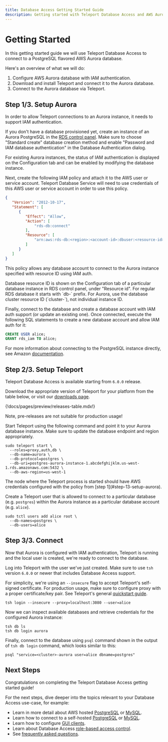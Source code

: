 ```yaml
---
title: Database Access Getting Started Guide
description: Getting started with Teleport Database Access and AWS Aurora PostgreSQL
---
```


# Getting Started

In this getting started guide we will use Teleport Database Access to connect
to a PostgreSQL flavored AWS Aurora database.

Here's an overview of what we will do:

1. Configure AWS Aurora database with IAM authentication.
2. Download and install Teleport and connect it to the Aurora database.
3. Connect to the Aurora database via Teleport.

## Step 1/3. Setup Aurora

In order to allow Teleport connections to an Aurora instance, it needs to support
IAM authentication.

If you don't have a database provisioned yet, create an instance of an Aurora
PostgreSQL in the [RDS control panel](https://console.aws.amazon.com/rds/home).
Make sure to choose "Standard create" database creation method and enable
"Password and IAM database authentication" in the Database Authentication dialog.

For existing Aurora instances, the status of IAM authentication is displayed on
the Configuration tab and can be enabled by modifying the database instance.

Next, create the following IAM policy and attach it to the AWS user or service
account. Teleport Database Service will need to use credentials of this AWS user
or service account in order to use this policy.

```json
{
   "Version": "2012-10-17",
   "Statement": [
      {
         "Effect": "Allow",
         "Action": [
             "rds-db:connect"
         ],
         "Resource": [
             "arn:aws:rds-db:<region>:<account-id>:dbuser:<resource-id>/*"
         ]
      }
   ]
}
```

This policy allows any database account to connect to the Aurora instance specified
with resource ID using IAM auth.

<Admonition type="note" title="Resource ID">
Database resource ID is shown on the Configuration tab of a particular
database instance in RDS control panel, under "Resource id". For regular
RDS database it starts with `db-` prefix. For Aurora, use the database
cluster resource ID (`cluster-`), not individual instance ID.
</Admonition>

Finally, connect to the database and create a database account with IAM auth
support (or update an existing one). Once connected, execute the following
SQL statements to create a new database account and allow IAM auth for it:

```sql
CREATE USER alice;
GRANT rds_iam TO alice;
```

For more information about connecting to the PostgreSQL instance directly,
see Amazon [documentation](https://docs.aws.amazon.com/AmazonRDS/latest/UserGuide/USER_ConnectToPostgreSQLInstance.html).

## Step 2/3. Setup Teleport

Teleport Database Access is available starting from `6.0.0` release.

Download the appropriate version of Teleport for your platform from the table
below, or visit our [downloads page](https://goteleport.com/teleport/download).

{!docs/pages/preview/releases-table.mdx!}

<Admonition type="warning" title="Version Warning">
Note, pre-releases are not suitable for production usage!
</Admonition>

Start Teleport using the following command and point it to your Aurora database
instance. Make sure to update the database endpoint and region appropriately.

```shell
sudo teleport start \
  --roles=proxy,auth,db \
  --db-name=aurora \
  --db-protocol=postgres \
  --db-uri=postgres-aurora-instance-1.abcdefghijklm.us-west-1.rds.amazonaws.com:5432 \
  --db-aws-region=us-west-1
```

<Admonition type="note" title="AWS Credentials">
The node where the Teleport process is started should have AWS credentials
configured with the policy from [step 1](#step-13-setup-aurora).
</Admonition>

Create a Teleport user that is allowed to connect to a particular database
(e.g. `postgres`) within the Aurora instance as a particular database account
(e.g. `alice`).

```shell
sudo tctl users add alice root \
  --db-names=postgres \
  --db-users=alice
```

## Step 3/3. Connect

Now that Aurora is configured with IAM authentication, Teleport is running and
the local user is created, we're ready to connect to the database.

Log into Teleport with the user we've just created. Make sure to use `tsh`
version `6.0.0` or newer that includes Database Access support.

For simplicity, we're using an `--insecure` flag to accept Teleport's
self-signed certificate. For production usage, make sure to configure proxy
with a proper certificate/key pair. See Teleport's general
[quickstart guide](../quickstart.mdx#step-1c-configure-domain-name-and-obtain-tls-certificates-using-lets-encrypt).

```shell
tsh login --insecure --proxy=localhost:3080 --user=alice
```

Now we can inspect available databases and retrieve credentials for the
configured Aurora instance:

```shell
tsh db ls
tsh db login aurora
```

Finally, connect to the database using `psql` command shown in the output of
`tsh db login` command, which looks similar to this:

```shell
psql "service=<cluster>-aurora user=alice dbname=postgres"
```

## Next Steps

Congratulations on completing the Teleport Database Access getting started
guide!

For the next steps, dive deeper into the topics relevant to your Database
Access use-case, for example:

* Learn in more detail about AWS hosted [PostgreSQL](./guides/postgres-aws.mdx) or [MySQL](./guides/mysql-aws.mdx).
* Learn how to connect to a self-hosted [PostgreSQL](./guides/postgres-self-hosted.mdx) or [MySQL](./guides/mysql-self-hosted.mdx).
* Learn how to configure [GUI clients](./guides/gui-clients.mdx).
* Learn about Database Access [role-based access control](./rbac.mdx).
* See [frequently asked questions](./faq.mdx).
